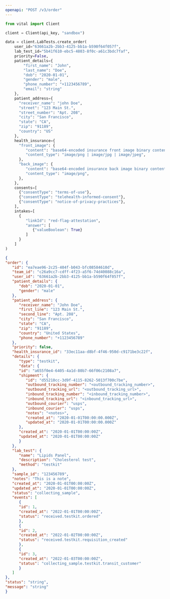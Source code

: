 ```yaml
---
openapi: "POST /v3/order"
---
```


<RequestExample>

```python Python
from vital import Client

client = Client(api_key, "sandbox")

data = client.LabTests.create_order(
    user_id="63661a2b-2bb3-4125-bb1a-b590f64f057f",
    lab_test_id="5b41f610-ebc5-4803-8f0c-a61c3bdc7faf",
    priority=False,
    patient_details={
        "first_name": "John",
        "last_name": "Doe",
        "dob": "2020-01-01",
        "gender": "male",
        "phone_number": "+1123456789",
        "email": "string"
    },
    patient_address={
      "receiver_name": "john Doe",
      "street": "123 Main St.",
      "street_number": "Apt. 208",
      "city": "San Francisco",
      "state": "CA",
      "zip": "91189",
      "country": "US"
    },
    health_insurance={
      "front_image": {
         "content": "base64-encoded insurance front image binary content",
         "content_type": "image/png | image/jpg | image/jpeg",
      },
      "back_image": {
         "content": "base64-encoded insurance back image binary content",
         "content_type": "image/png",
      },
    },
    consents=[
      {"consentType": "terms-of-use"},
      {"consentType": "telehealth-informed-consent"},
      {"consentType": "notice-of-privacy-practices"},
    ],
    intakes=[
      {
         "linkId": "red-flag-attestation",
         "answer": [
            {"valueBoolean": True}
         ]
      }
    ]
)

```

</RequestExample>

<ResponseExample>

```json Response
{
"order": {
   "id": "ea7eae96-2c25-404f-b043-bfc08584610d",
   "team_id": "c26a9cc7-cdff-4f23-a5f6-74d40088c16a",
   "user_id": "63661a2b-2bb3-4125-bb1a-b590f64f057f",
   "patient_details": {
      "dob": "2020-01-01",
      "gender": "male"
   },
   "patient_address": {
      "receiver_name": "John Doe",
      "first_line": "123 Main St.",
      "second_line": "Apt. 208",
      "city": "San Francisco",
      "state": "CA",
      "zip": "91189",
      "country": "United States",
      "phone_number": "+1123456789"
   },
   "priority": false,
   "health_insurance_id": "33ec11aa-d8bf-4f46-950d-c9171be3c22f",
   "details": {
      "type": "testkit",
      "data": {
      "id": "a655f0e4-6405-4a1d-80b7-66f06c2108a7",
      "shipment": {
         "id": "d55210cc-3d9f-4115-8262-5013f700c7be",
         "outbound_tracking_number": "<outbound_tracking_number>",
         "outbound_tracking_url": "<outbound_tracking_url>",
         "inbound_tracking_number": "<inbound_tracking_number>",
         "inbound_tracking_url": "<inbound_tracking_url>",
         "outbound_courier": "usps",
         "inbound_courier": "usps",
         "notes": "<notes>",
         "created_at": "2020-01-01T00:00:00.000Z",
         "updated_at": "2020-01-01T00:00:00.000Z"
      },
      "created_at": "2020-01-01T00:00:00Z",
      "updated_at": "2020-01-01T00:00:00Z"
      }
   },
   "lab_test": {
      "name": "Lipids Panel",
      "description": "Cholesterol test",
      "method": "testkit"
   },
   "sample_id": "123456789",
   "notes": "This is a note",
   "created_at": "2020-01-01T00:00:00Z",
   "updated_at": "2020-01-01T00:00:00Z",
   "status": "collecting_sample",
   "events": [
      {
      "id": 1,
      "created_at": "2022-01-01T00:00:00Z",
      "status": "received.testkit.ordered"
      },
      {
      "id": 2,
      "created_at": "2022-01-02T00:00:00Z",
      "status": "received.testkit.requisition_created"
      },
      {
      "id": 3,
      "created_at": "2022-01-03T00:00:00Z",
      "status": "collecting_sample.testkit.transit_customer"
      }
   ]
},
"status": "string",
"message": "string"
}
```

</ResponseExample>
